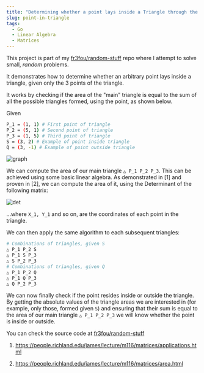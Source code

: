```yaml
---
title: "Determining whether a point lays inside a Triangle through the use of Linear Algebra"
slug: point-in-triangle
tags:
  - Go
  - Linear Algebra
  - Matrices
---
```


This project is part of my [fr3fou/random-stuff](https://github.com/fr3fou/random-stuff) repo where I attempt to solve small, _random_ problems.

It demonstrates how to determine whether an arbitrary point lays inside a triangle, given only the 3 points of the triangle.

It works by checking if the area of the "main" triangle is equal to the sum of all the possible triangles formed, using the point, as shown below.

Given

```bash
P_1 = (1, 1) # First point of triangle
P_2 = (5, 1) # Second point of triangle
P_3 = (1, 5) # Third point of triangle
S = (3, 2) # Example of point inside triangle
Q = (3, -1) # Example of point outside triangle
```

![graph](/graph.jpg)

We can compute the area of our main triangle `△ P_1 P_2 P_3`. This can be achieved using some basic linear algebra. As demonstrated in [1] and proven in [2], we can compute the area of it, using the Determinant of the following matrix:

![det](/det.jpg)

...where `X_1, Y_1` and so on, are the coordinates of each point in the triangle.

We can then apply the same algorithm to each subsequent triangles:

```bash
# Combinations of triangles, given S
△ P_1 P_2 S
△ P_1 S P_3
△ S P_2 P_3
# Combinations of triangles, given Q
△ P_1 P_2 Q
△ P_1 Q P_3
△ Q P_2 P_3
```

We can now finally check if the point resides inside or outside the triangle. By getting the absolute values of the triangle areas we are interested in (for example, only those, formed given `S`) and ensuring that their sum is equal to the area of our main triangle `△ P_1 P_2 P_3` we will know whether the point is inside or outside.

You can check the source code at [fr3fou/random-stuff](https://github.com/fr3fou/random-stuff/tree/master/algorithms/point-in-triangle/go)

1. <https://people.richland.edu/james/lecture/m116/matrices/applications.html>

2. <https://people.richland.edu/james/lecture/m116/matrices/area.html>
